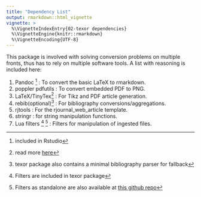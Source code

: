 ```yaml
---
title: "Dependency List"
output: rmarkdown::html_vignette 
vignette: >
  %\VignetteIndexEntry{02-texor dependencies}
  %\VignetteEngine{knitr::rmarkdown}
  %\VignetteEncoding{UTF-8}
---
```


This package is involved with solving conversion problems on multiple fronts, thus has to rely on multiple 
software tools. A list with reasoning is included here:

1. Pandoc ^[included in Rstudio] : To convert the basic LaTeX to rmarkdown.
2. poppler pdfutils : To convert embedded PDF to PNG.
3. LaTeX/TinyTex^[read more [here](https://yihui.org/tinytex/)] : For Tikz and PDF article generation.
4. rebib(optional)^[texor package also contains a minimal bibliography parser for fallback] : For bibliography conversions/aggregations.
5. rjtools : For the rjournal_web_article template.
6. stringr : for string manipulation functions.
7. Lua filters ^[Filters are included in texor package] ^[Filters as standalone are also available at [this github repo](https://github.com/Abhi-1U/tex-lua-filters)] : Filters for manipulation of ingested files.
